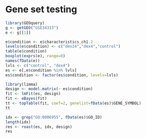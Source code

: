 # Gene set testing

```r
library(GEOquery)
g <- getGEO("GSE34313")
e <- g[[1]]
```

```r
e$condition <- e$characteristics_ch1.2
levels(e$condition) <- c("dex24","dex4","control")
table(e$condition)
boxplot(exprs(e), range=0)
names(fData(e))
lvls <- c("control", "dex4")
es <- e[,e$condition %in% lvls]
es$condition <- factor(es$condition, levels=lvls)
```

```r
library(limma)
design <- model.matrix(~ es$condition)
fit <- lmFit(es, design)
fit <- eBayes(fit)
tt <- topTable(fit, coef=2, genelist=fData(es)$GENE_SYMBOL)
tt
```

```r
idx <- grep("GO:0006955", fData(es)$GO_ID)
length(idx)
res <- roast(es, idx, design)
res
```





